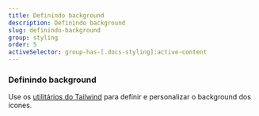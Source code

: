 ```yaml
---
title: Definindo background
description: Definindo background
slug: definindo-background
group: styling
order: 5
activeSelector: group-has-[.docs-styling]:active-content
---
```


### Definindo background

Use os [utilitários do Tailwind](https://tailwindcss.com/docs/background-attachment) para definir e personalizar o background dos ícones.

